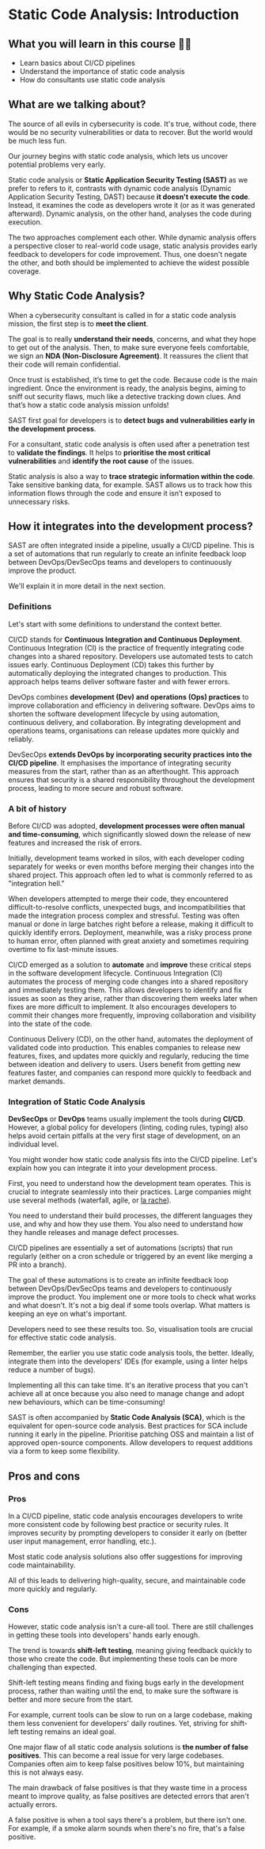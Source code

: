 # Static Code Analysis: Introduction

## What you will learn in this course 🧐🧐

- Learn basics about CI/CD pipelines
- Understand the importance of static code analysis
- How do consultants use static code analysis

## What are we talking about?

The source of all evils in cybersecurity is code. It's true, without code, there would be no security vulnerabilities or data to recover. But the world would be much less fun.

Our journey begins with static code analysis, which lets us uncover potential problems very early.

Static code analysis or **Static Application Security Testing (SAST)** as we prefer to refers to it, contrasts with dynamic code analysis (Dynamic Application Security Testing, DAST) because **it doesn't execute the code**. Instead, it examines the code as developers wrote it (or as it was generated afterward). Dynamic analysis, on the other hand, analyses the code during execution.

The two approaches complement each other. While dynamic analysis offers a perspective closer to real-world code usage, static analysis provides early feedback to developers for code improvement. Thus, one doesn't negate the other, and both should be implemented to achieve the widest possible coverage.

## Why Static Code Analysis?

When a cybersecurity consultant is called in for a static code analysis mission, the first step is to **meet the client**.

The goal is to really **understand their needs**, concerns, and what they hope to get out of the analysis. Then, to make sure everyone feels comfortable, we sign an **NDA (Non-Disclosure Agreement)**. It reassures the client that their code will remain confidential.

Once trust is established, it’s time to get the code. Because code is the main ingredient. Once the environment is ready, the analysis begins, aiming to sniff out security flaws, much like a detective tracking down clues. And that’s how a static code analysis mission unfolds!

SAST first goal for developers is to **detect bugs and vulnerabilities early in the development process**.

For a consultant, static code analysis is often used after a penetration test to **validate the findings**. It helps to **prioritise the most critical vulnerabilities** and **identify the root cause** of the issues.

Static analysis is also a way to **trace strategic information within the code**. Take sensitive banking data, for example. SAST allows us to track how this information flows through the code and ensure it isn’t exposed to unnecessary risks.

## How it integrates into the development process?

SAST are often integrated inside a pipeline, usually a CI/CD pipeline. This is a set of automations that run regularly to create an infinite feedback loop between DevOps/DevSecOps teams and developers to continuously improve the product.

We'll explain it in more detail in the next section.

### Definitions

Let's start with some definitions to understand the context better.

CI/CD stands for **Continuous Integration and Continuous Deployment**. Continuous Integration (CI) is the practice of frequently integrating code changes into a shared repository. Developers use automated tests to catch issues early. Continuous Deployment (CD) takes this further by automatically deploying the integrated changes to production. This approach helps teams deliver software faster and with fewer errors.

DevOps combines **development (Dev) and operations (Ops) practices** to improve collaboration and efficiency in delivering software. DevOps aims to shorten the software development lifecycle by using automation, continuous delivery, and collaboration. By integrating development and operations teams, organisations can release updates more quickly and reliably.

DevSecOps **extends DevOps by incorporating security practices into the CI/CD pipeline**. It emphasises the importance of integrating security measures from the start, rather than as an afterthought. This approach ensures that security is a shared responsibility throughout the development process, leading to more secure and robust software.

### A bit of history

Before CI/CD was adopted, **development processes were often manual and time-consuming**, which significantly slowed down the release of new features and increased the risk of errors.

Initially, development teams worked in silos, with each developer coding separately for weeks or even months before merging their changes into the shared project. This approach often led to what is commonly referred to as "integration hell."

When developers attempted to merge their code, they encountered difficult-to-resolve conflicts, unexpected bugs, and incompatibilities that made the integration process complex and stressful. Testing was often manual or done in large batches right before a release, making it difficult to quickly identify errors. Deployment, meanwhile, was a risky process prone to human error, often planned with great anxiety and sometimes requiring overtime to fix last-minute issues.

CI/CD emerged as a solution to **automate** and **improve** these critical steps in the software development lifecycle. Continuous Integration (CI) automates the process of merging code changes into a shared repository and immediately testing them. This allows developers to identify and fix issues as soon as they arise, rather than discovering them weeks later when fixes are more difficult to implement. It also encourages developers to commit their changes more frequently, improving collaboration and visibility into the state of the code.

Continuous Delivery (CD), on the other hand, automates the deployment of validated code into production. This enables companies to release new features, fixes, and updates more quickly and regularly, reducing the time between ideation and delivery to users. Users benefit from getting new features faster, and companies can respond more quickly to feedback and market demands.

### Integration of Static Code Analysis

**DevSecOps** or **DevOps** teams usually implement the tools during **CI/CD**. However, a global policy for developers (linting, coding rules, typing) also helps avoid certain pitfalls at the very first stage of development, on an individual level.

You might wonder how static code analysis fits into the CI/CD pipeline. Let's explain how you can integrate it into your development process.

First, you need to understand how the development team operates. This is crucial to integrate seamlessly into their practices. Large companies might use several methods (waterfall, agile, or [la rache](https://www.la-rache.com/presentation.html)).

You need to understand their build processes, the different languages they use, and why and how they use them. You also need to understand how they handle releases and manage defect processes.

CI/CD pipelines are essentially a set of automations (scripts) that run regularly (either on a cron schedule or triggered by an event like merging a PR into a branch).

The goal of these automations is to create an infinite feedback loop between DevOps/DevSecOps teams and developers to continuously improve the product. You implement one or more tools to check what works and what doesn't. It's not a big deal if some tools overlap. What matters is keeping an eye on what's important.

Developers need to see these results too. So, visualisation tools are crucial for effective static code analysis.

Remember, the earlier you use static code analysis tools, the better. Ideally, integrate them into the developers' IDEs (for example, using a linter helps reduce a number of bugs).

Implementing all this can take time. It's an iterative process that you can't achieve all at once because you also need to manage change and adopt new behaviours, which can be time-consuming!

SAST is often accompanied by **Static Code Analysis (SCA)**, which is the equivalent for open-source code analysis. Best practices for SCA include running it early in the pipeline. Prioritise patching OSS and maintain a list of approved open-source components. Allow developers to request additions via a form to keep some flexibility.

## Pros and cons

### Pros

In a CI/CD pipeline, static code analysis encourages developers to write more consistent code by following best practice or security rules. It improves security by prompting developers to consider it early on (better user input management, error handling, etc.).

Most static code analysis solutions also offer suggestions for improving code maintainability.

All of this leads to delivering high-quality, secure, and maintainable code more quickly and regularly.

### Cons

However, static code analysis isn't a cure-all tool. There are still challenges in getting these tools into developers' hands early enough.

The trend is towards **shift-left testing**, meaning giving feedback quickly to those who create the code. But implementing these tools can be more challenging than expected.

<Note type="note">

Shift-left testing means finding and fixing bugs early in the development process, rather than waiting until the end, to make sure the software is better and more secure from the start.

</Note>

For example, current tools can be slow to run on a large codebase, making them less convenient for developers' daily routines. Yet, striving for shift-left testing remains an ideal goal.

One major flaw of all static code analysis solutions is **the number of false positives**. This can become a real issue for very large codebases. Companies often aim to keep false positives below 10%, but maintaining this is not always easy.

The main drawback of false positives is that they waste time in a process meant to improve quality, as false positives are detected errors that aren't actually errors.

<Note type="tip" title="The heck is false positive?">

A false positive is when a tool says there's a problem, but there isn't one. For example, if a smoke alarm sounds when there's no fire, that's a false positive.

</Note>
